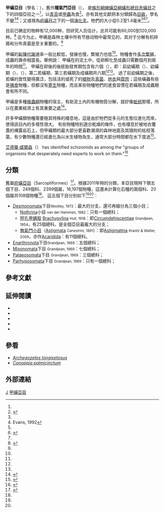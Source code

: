 {{Automatic taxobox
| fossil_range = {{Fossil range|[[泥盆纪|泥盆纪]]|現在}}
| image = Phthiracarid.jpg
| image_caption = 未辨識的([[卷甲螨科|卷甲螨科]])蟎蟲
| taxon = Oribatida
| authority = {{tsl|en|Antoine Louis Dugès||Dugès}}, 1833
| diversity_link = #分類
| diversity = {{circa|200}}個科、1200個屬、6600個種
| subdivision_ranks = 下目
| subdivision = [[#分類|見內文]]
*{{tsl|ru|Palaeosomata}}下目
*{{tsl|en|Enarthronota}}下目
*[[Parhyposomata|Parhyposomata]]下目
*[[Mixonomata|Mixonomata]]下目
*[[Desmonomata|Desmonomata]]下目
**[[Nothrina|Nothrina]]
**[[Brachypylina|Brachypylina]]
**[[Astigmata|Astigmata]]
| synonyms =
* Cryptostigmataa
}}
'''甲蟎亞目'''（學名：{{lang|la|Oribatida}}），舊作'''隱氣門亞目'''（{{lang|la|Cryptostigmata}}），
是[[蛛形綱|蛛形綱]][[蜱蟎亞綱|蜱蟎亞綱]][[蟎形總目|蟎形總目]][[恙蟎目|恙蟎目]]之下的四個亞目之一<ref name="Zootaxa_Trombidiformes"/>，以[[青苔|青苔]]或[[甲蟲|甲蟲]]為食<ref name="Hoy">{{cite book |editor=John L. Capinera |year=2008 |title=Encyclopedia of Entomology, Volume 1 |edition=2nd |publisher=[[施普林格科学+商业媒体|Springer]] |isbn=978-1-4020-6242-1 |chapter=Soil mites |author=Marjorie A. Hoy |pages=3463–3466 |url={{google books |id=i9ITMiiohVQC |pg=PA3464 |plain-url=yes }} |access-date=2016-01-07 |archive-date=2014-10-03 |archive-url=https://web.archive.org/web/20141003225832/http://books.google.co.uk/books?id=i9ITMiiohVQC&pg=PA3464 |dead-url=no }}</ref>。亦有其他文獻把本分類歸為[[目_(生物)|目級]]，學名不變<ref name="qiao" /><ref>Evans, 1992</ref>；又或視為[[疥蟎目|疥蟎目]]之下的一個[[演化支|演化支]]。牠們的大小從0.2至1.4毫米<ref name="Hoy"/><ref name="tw">{{Cite web|url=http://www.nmns.edu.tw/public/exhibit/2005/Acari/7.html|title=|accessdate=|author=|date=|publisher=|archive-url=https://web.archive.org/web/20190330131332/http://www.nmns.edu.tw/public/exhibit/2005/Acari/7.html|archive-date=2019-03-30|dead-url=yes}}</ref><ref name="book118"/>。

目前已确定的物种有12,000种，但研究人员估计，总共可能有60,000到120,000种。<ref>{{Citation|last1=Schatz|first1=Heinrich|title=Global diversity of oribatids (Oribatida: Acari: Arachnida)|url=http://dx.doi.org/10.1007/978-1-4020-8259-7_35|pages=323–328|place=Dordrecht|publisher=Springer Netherlands|isbn=978-1-4020-8258-0|access-date=2020-12-01|last2=Behan-Pelletier|first2=Valerie|series=Developments in Hydrobiology|year=2008|volume=198|doi=10.1007/978-1-4020-8259-7_35}}</ref> 迄今为止，甲螨是森林土壤中所有节肢动物中最常见的，其对于分解有机碎屑和分布真菌是至关重要的。<ref name="Subías 2004"/>

甲蟎的[[新陳代謝|新陳代謝]]速率一般比較低，發展也慢，繁殖力也低<ref name="Hoy"/>。物種會作[[生物的單次繁殖和多次繁殖|多次繁殖]]，成蟲的壽命相當長。舉例說：
甲蟎在{{tsl|en|temperate forest|溫帶森林}}的泥土中，從卵孵化至成蟲只需數個月到兩年的時間<ref name="Hoy"/>。
甲蟎在卵後的後胚胎發育期包含有六個{{tsl|en|instar|蟲齡}}（{{lang|en|instars}}），即：前幼蟎期（{{lang|en|prelarva}}）、幼蟎期（{{lang|en|larva}}）、{{tsl|en|nymph (biology)|若蟎|前若蟎期}}（{{lang|en|1st nympha instar}}）、第二若蟎期、第三若蟎期及成蟎期共六期<ref name="Hoy"/><ref name="tw"/>。
過了前幼蟎期之後，若蟎的食性變得廣泛，包括活的或死了的[[植物|植物]]及[[真菌|真菌]]、[[地衣|地衣]]與[[腐肉|腐肉]]；這些蟎蟲有些是[[捕食|捕食]]物種，但都沒有[[寄生|寄生]]物種，而且某些物種牠們的進食習慣在若蟎期及成蟲期會有所不同。

甲蟎是多種[[絛蟲綱|絛蟲綱]]物種的宿主，有助泥土內的有機物質分解，就好像[[蚯蚓|蚯蚓]]那樣，所以在農業經濟上有其重要之處<ref>{{cite book |author=Edward W. Baker & G. W. Wharton |year=1952 |title=An Introduction to Acarology |location=New York |publisher=[[Macmillan_Publishers_(United_States)|Macmillan]] |url=http://www.archive.org/details/introductiontoac00bake |chapter=Oribatei Dugès, 1833 |pages=387–438}}</ref>。

許多甲蟎類物種需要極其特殊的棲息地，這是由於牠們從多元的生態位進化而來，使得該目內的多樣性很大。 有些物種特別適合乾燥的條件，也有棲息於被地衣覆蓋的裸露岩石上，但甲蟎類的最大部分更喜歡潮濕的森林地面及其隨附的枯枝落葉，有少數物種還已經進化為以水生植物為生，通常大部分時間都在水下度過<ref>{{Cite journal |last=Schatz |first=Heinrich |year=2020 |title=Catalogue of oribatid mites (Acari: Oribatida) from Vorarlberg (Austria) |trans-title=來自福拉爾貝格州（奧地利）的甲蟎類物種目錄（Acari：Oribatida） |url=http://dx.doi.org/10.11646/zootaxa.4783.1.1 |journal=''[[Zootaxa|Zootaxa]]'' |issn=1175-5334 |volume=4783 |issue=1 |doi=10.11646/zootaxa.4783.1.1 |pmid=33056509 |date=2020-05-27 |language=en }}</ref>。

[[艾德華·威爾森|艾德華·威爾森]]（{{lang|en|Edward O. Wilson}}） has identified schizomids as among the "groups of organisms that desperately need experts to work on them."<ref name="Tyson">{{cite news |last=Tyson |first=Charlie |date=May 7, 2019 |title=A Legendary Scientist Sounds Off on the Trouble With STEM |url=https://www.chronicle.com/article/A-Legendary-Scientist-Sounds/246257 |work=The Chronicle of Higher Education |location= |access-date=March 27, 2021 |archive-date=2020-12-18 |archive-url=https://web.archive.org/web/20201218221207/https://www.chronicle.com/article/A-Legendary-Scientist-Sounds/246257/ |dead-url=no }}</ref>

== 分類 ==
舊屬[[疥蟎亞目|疥蟎亞目]]（Sarcoptiformes）<ref name="qiao">{{cite journal |url=http://max.book118.com/html/2014/0712/9039470.shtm |title=我国小赫甲螨科系统分类研究.pdf |pages=105页 |language=zh-hans |author=喬文娟 |year=2011 |accessdate=2016-01-06 |journal=內蒙古師範大學碩士學位論文 |publisher=[[內蒙古師範大學|內蒙古師範大學]] |archive-url=https://web.archive.org/web/20160304093825/http://max.book118.com/html/2014/0712/9039470.shtm |archive-date=2016-03-04 |dead-url=yes }}</ref>。根據2011年時的分類，本亞目現時下領五個下目、249個科、2399個屬，16,197個物種，這還未計算化石種的兩個科、20個屬共108個物種<ref name="Zootaxa_Oribatida"/>。
這五個下目分別如下<ref name="Zootaxa_Oribatida" /><ref name="Subías 2007" />：
*[[Desmonomata|Desmonomata]]下目<small>Woolley, 1973</small>：最大的分支，還可再細分為三個小目；
**[[Nothrina|Nothrina]]小目 <small> van der Hammen, 1982</small>：只有一個總科；
**[[短孔甲螨股|短孔甲螨股]] [[Brachypylina|Brachypylina]] <small>Hull, 1918</small>：即[[Circumdehiscentiae|Circumdehiscentiae]] <small>Grandjean, 1954</small>，有25個總科，是全個亞目最龐大的分支；
**[[無氣門小目|無氣門小目]]（[[Astigmata|Astigmata]] <small>Canestrini, 1891</small>）：即[[Astigmatina|Astigmatina]] <small>Krantz & Walter, 2009</small>，亦作[[Acaridida|Acaridida]]：有11個總科。
*[[Enarthronota|Enarthronota]]下目<small>Grandjean, 1969</small>：五個總科；
*[[Mixonomata|Mixonomata]]下目 <small>Grandjean, 1969</small>：七個總科； 
*[[Palaeosomata|Palaeosomata]]下目 <small>Grandjean, 1969</small>：三個總科； 
*[[Parhyposomata|Parhyposomata]]下目 <small>Grandjean, 1969</small>：只有一個總科；

== 參考文獻 ==
{{reflist |32em |refs=
<ref name="book118">{{Cite web|url=https://m.book118.com/html/2018/0601/169931312.shtm|title=|accessdate=|author=|date=|publisher=}}{{Dead link|date=2020年1月 |bot=InternetArchiveBot |fix-attempted=yes }}</ref>
<ref name="Subías 2004">{{Cite journal|last=Subías|first=Luis S.|year=2004|date=2004-12-31|title=Listado sistemático, sinonímico y biogeográfico de los ácaros oribátidos (Acariformes, Oribatida) del mundo (1758-2002)|journal=Graellsia|volume=60|issue=Extra|pages=3–305|doi=10.3989/graellsia.2004.v60.iextra.218|issn=1989-953X|doi-access=free}}</ref>
<ref name="Subías 2007">{{cite web
 |url=http://escalera.bio.ucm.es/usuarios/bba/cont/docs/RO_1.pdf |format=PDF |dead-url=yes
 |archive-url=https://web.archive.org/web/20120706045724/http://escalera.bio.ucm.es/usuarios/bba/cont/docs/RO_1.pdf
 |last= Subías |first=Luis S. |year=2007
 |title=Listado sistemático, sinonímico y biogeográfico de los ácaros oribátidos (Acariformes: Oribatida) del mundo (Excepto fósiles)  |trans_title=Systematic and biogeographic list, with synonymies, of the oribatid mites (Acariformes: Oribatida) of the world (excluding fossils)
 |access-date=2008-01-05 |archive-date=2012-07-06 |language=es }}</ref>
 <ref name="Zootaxa_Oribatida">{{cite book
 |chapter=Suborder '''Oribatida''' <small>van der Hammen, 1968</small>
 |chapterurl=http://www.mapress.com/zootaxa/2011/f/zt03148p148.pdf |format=PDF
 |authors=HEINRICH SCHATZ, VALERIE M. BEHAN-PELLETIER, BARRY M. OCONNOR & ROY A. NORTON
 |title=Animal biodiversity: An outline of higher-level classification and survey of taxonomic richness
 |url=http://www.mapress.com/zootaxa/list/2011/3148.html |dead-url=no 
 |archive-url=https://web.archive.org/web/20151222175509/http://www.mapress.com/zootaxa/list/2011/3148.html
 |editor=Zhang, Z.-Q.
 |journal=[[Zootaxa|Zootaxa]] |publisher=[[Magnolia_Press|Magnolia Press]] |issn=1175-5334
 |issue=3148 |year=2011 |pages=141-148
 |isbn=978-1-86977-850-7
 |access-date=2016-01-06 |archive-date=2015-12-22 |language=en}}</ref>
<ref name="Zootaxa_Trombidiformes">{{cite book
 |first1=Zhi-Qiang |last1=Zhang
 |first2=Qing-Hai |last2=Fan
 |first3=Vladimir |last3=Pesic
 |first4=Harry |last4=Smit 
 |first5=Andre V. |last5=Bochkov 
 |first6=A. A. |last6=Khaustov
 |first7=Anne |last7=Baker
 |first8=Andreas |last8=Wohltmann
 |first9=Tinghuan |last9=Wen
 |first10=James W. |last10=Amrine
 |first11=P. |last11=Beron
 |first12=Jianzhen |last12=Lin
 |first13=Grzegorz |last13=Gabrys
 |first14=Robert |last14=Husband
 |chapter=Order '''Trombidiformes''' <small>Reuter, 1909</small>
 |chapter-url=http://www.mapress.com/zootaxa/2011/f/zt03148p138.pdf
 |title=Animal biodiversity: An outline of higher-level classification and survey of taxonomic richness 
 |url=http://www.mapress.com/zootaxa/list/2011/3148.html |dead-url=no
 |archive-url=https://web.archive.org/web/20151222175509/http://www.mapress.com/zootaxa/list/2011/3148.html 
 |editor=Zhang, Z.-Q.
 |journal=[[Zootaxa|Zootaxa]] |publisher=[[Magnolia_Press|Magnolia Press]] |issn=1175-5334
 |issue=3148 |year=2011 |pages=129-147
 |isbn=978-1-86977-849-1
 |access-date=2016-01-06 |archive-date=2015-12-22 |language=en}}</ref>
}}

== 延伸閱讀 ==
*{{cite book |author=Krantz, G. W. |year=1978 |title=A Manual of Acarology |edition=2nd |publisher=[[Oregon_State_University|Oregon State University]] |location=[[Corvallis,_Oregon|Corvallis, OR]] |isbn=978-0-88246-064-2}}
*{{cite book |editor=Halliday, R. B., D. E. Walter, H. C. Proctor, R. A. Norton & M. J. Colloff |year=2001 |title=Acarology, Proceedings of the 10th International Congress |publisher=[[CSIRO_Publishing|CSIRO Publishing]] |location=[[Melbourne|Melbourne]] |pages=1–960 |isbn=0-643-06658-6}}
*{{cite book |author=Walter, D. E. & H. C. Proctor |year=2001 |title=Mites in Soil, An interactive key to mites and other soil microarthropods |series=ABRS Identification Series |publisher=[[CSIRO_Publishing|CSIRO Publishing]] |location=[[Collingwood,_Victoria|Collingwood, Victoria]] |isbn=978-0-643-06790-5}}
*{{cite book |author=Woolley, Tyler A. |year=1988 |title=Acarology: Mites and Human Welfare |url=https://archive.org/details/acarologymiteshu0000wool |location=[[New_York_City|New York, NY]] |publisher=[[Wiley_Interscience|Wiley Interscience]] |isbn=978-0-471-04168-9}}
*{{cite book |author=Niedbala, Wojciech |year=1992 |title=Phthiracaroidea (Acari, Oribatida): Systematic Studies |publisher=[[PWN|PWN]] + [[Elsevier|Elsevier]] |location=[[華沙|Warsaw]], [[波蘭|Poland]] |isbn=978-8-301-09740-0}}

== 參看 ==
*''[[Archegozetes_longisetosus|Archegozetes longisetosus]]''
*''[[Conoppia_palmicinctum|Conoppia palmicinctum]]''

== 外部連結 ==
{{commonscat|Oribatida}}
{{Acari}}
{{Authority control}}
{{taxonbar}}
[[Category:_1833年描述的分类群|J]]
[[Category:甲蟎亞目|]]